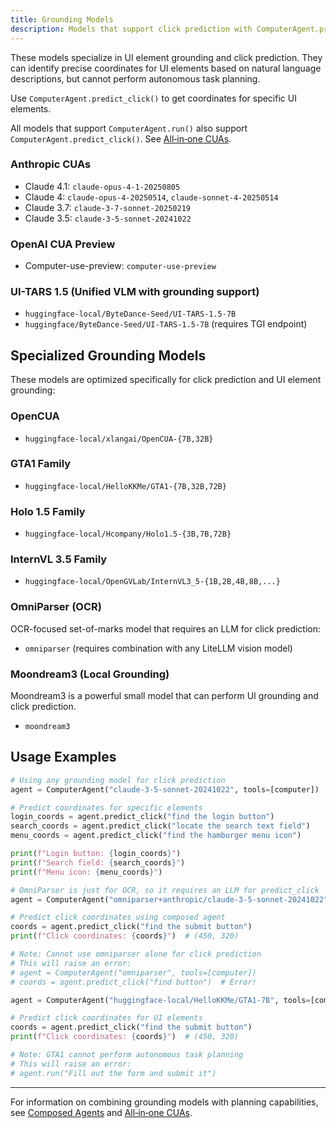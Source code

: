 ```yaml
---
title: Grounding Models
description: Models that support click prediction with ComputerAgent.predict_click()
---
```


These models specialize in UI element grounding and click prediction. They can identify precise coordinates for UI elements based on natural language descriptions, but cannot perform autonomous task planning.

Use `ComputerAgent.predict_click()` to get coordinates for specific UI elements.

All models that support `ComputerAgent.run()` also support `ComputerAgent.predict_click()`. See [All‑in‑one CUAs](./computer-use-agents).

### Anthropic CUAs

- Claude 4.1: `claude-opus-4-1-20250805`
- Claude 4: `claude-opus-4-20250514`, `claude-sonnet-4-20250514`
- Claude 3.7: `claude-3-7-sonnet-20250219`
- Claude 3.5: `claude-3-5-sonnet-20241022`

### OpenAI CUA Preview

- Computer-use-preview: `computer-use-preview`

### UI-TARS 1.5 (Unified VLM with grounding support)

- `huggingface-local/ByteDance-Seed/UI-TARS-1.5-7B`
- `huggingface/ByteDance-Seed/UI-TARS-1.5-7B` (requires TGI endpoint)

## Specialized Grounding Models

These models are optimized specifically for click prediction and UI element grounding:

### OpenCUA

- `huggingface-local/xlangai/OpenCUA-{7B,32B}`

### GTA1 Family

- `huggingface-local/HelloKKMe/GTA1-{7B,32B,72B}`

### Holo 1.5 Family

- `huggingface-local/Hcompany/Holo1.5-{3B,7B,72B}`

### InternVL 3.5 Family

- `huggingface-local/OpenGVLab/InternVL3_5-{1B,2B,4B,8B,...}`

### OmniParser (OCR)

OCR-focused set-of-marks model that requires an LLM for click prediction:

- `omniparser` (requires combination with any LiteLLM vision model)

### Moondream3 (Local Grounding)

Moondream3 is a powerful small model that can perform UI grounding and click prediction.

- `moondream3`

## Usage Examples

```python
# Using any grounding model for click prediction
agent = ComputerAgent("claude-3-5-sonnet-20241022", tools=[computer])

# Predict coordinates for specific elements
login_coords = agent.predict_click("find the login button")
search_coords = agent.predict_click("locate the search text field")
menu_coords = agent.predict_click("find the hamburger menu icon")

print(f"Login button: {login_coords}")
print(f"Search field: {search_coords}")
print(f"Menu icon: {menu_coords}")
```

```python
# OmniParser is just for OCR, so it requires an LLM for predict_click
agent = ComputerAgent("omniparser+anthropic/claude-3-5-sonnet-20241022", tools=[computer])

# Predict click coordinates using composed agent
coords = agent.predict_click("find the submit button")
print(f"Click coordinates: {coords}")  # (450, 320)

# Note: Cannot use omniparser alone for click prediction
# This will raise an error:
# agent = ComputerAgent("omniparser", tools=[computer])
# coords = agent.predict_click("find button")  # Error!
```

```python
agent = ComputerAgent("huggingface-local/HelloKKMe/GTA1-7B", tools=[computer])

# Predict click coordinates for UI elements
coords = agent.predict_click("find the submit button")
print(f"Click coordinates: {coords}")  # (450, 320)

# Note: GTA1 cannot perform autonomous task planning
# This will raise an error:
# agent.run("Fill out the form and submit it")
```

---

For information on combining grounding models with planning capabilities, see [Composed Agents](./composed-agents) and [All‑in‑one CUAs](./computer-use-agents).
